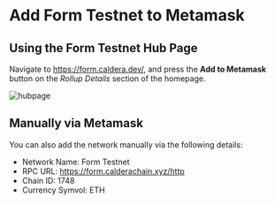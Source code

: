 # Add Form Testnet to Metamask
## Using the Form Testnet Hub Page
Navigate to https://form.caldera.dev/, and press the 
**Add to Metamask** button on the *Rollup Details* section of the homepage.

![hubpage](../images/hub.png)

## Manually via Metamask
You can also add the network manually via the following details:
- Network Name: Form Testnet
- RPC URL: https://form.calderachain.xyz/http
- Chain ID: 1748
- Currency Symvol: ETH
